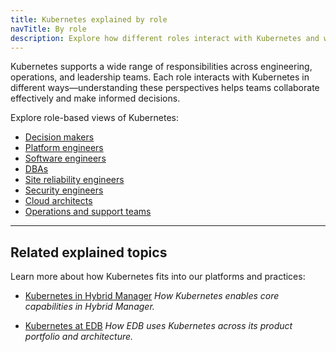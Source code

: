 ```yaml
---
title: Kubernetes explained by role
navTitle: By role
description: Explore how different roles interact with Kubernetes and what they care about in cloud-native platforms.
---
```



Kubernetes supports a wide range of responsibilities across engineering, operations, and leadership teams.
Each role interacts with Kubernetes in different ways—understanding these perspectives helps teams collaborate effectively and make informed decisions.

Explore role-based views of Kubernetes:

-   [Decision makers](./decision-makers)
-   [Platform engineers](./platform-engineers)
-   [Software engineers](./software-engineers)
-   [DBAs](./dbas)
-   [Site reliability engineers](./sres)
-   [Security engineers](./security-engineers)
-   [Cloud architects](./cloud-architects)
-   [Operations and support teams](./operations-support)

* * *

## Related explained topics

Learn more about how Kubernetes fits into our platforms and practices:

-   [Kubernetes in Hybrid Manager](/portal/kubernetes/learn/explained/k8s-in-hybrid-manager/)
    *How Kubernetes enables core capabilities in Hybrid Manager.*

-   [Kubernetes at EDB](/portal/kubernetes/learn/explained/k8s-at-edb)
    *How EDB uses Kubernetes across its product portfolio and architecture.*
